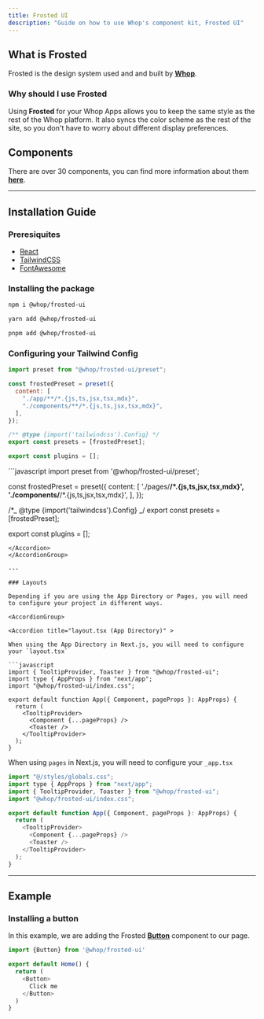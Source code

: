 ```yaml
---
title: Frosted UI
description: "Guide on how to use Whop's component kit, Frosted UI"
---
```


## What is Frosted

Frosted is the design system used and and built by [**Whop**](https://whop.com).

### Why should I use Frosted

Using **Frosted** for your Whop Apps allows you to keep the same style as the rest of the Whop platform. It also syncs the color scheme as the rest of the site, so you don't have to worry about different display preferences.

## Components

There are over 30 components, you can find more information about them [**here**](https://storybook.whop.com).

---

## Installation Guide

### Preresiquites

- [React](https://react.dev/)
- [TailwindCSS](https://tailwindcss.com/)
- [FontAwesome](https://fontawesome.com/)

### Installing the package

<CodeGroup>

```bash npm
npm i @whop/frosted-ui
```

```bash yarn
yarn add @whop/frosted-ui
```

```bash pnpm
pnpm add @whop/frosted-ui
```

</CodeGroup>

### Configuring your Tailwind Config

<AccordionGroup>

<Accordion title="App Directory">

```javascript
import preset from "@whop/frosted-ui/preset";

const frostedPreset = preset({
  content: [
    "./app/**/*.{js,ts,jsx,tsx,mdx}",
    "./components/**/*.{js,ts,jsx,tsx,mdx}",
  ],
});

/** @type {import('tailwindcss').Config} */
export const presets = [frostedPreset];

export const plugins = [];
```

</Accordion>

<Accordion title="Pages" >
```javascript
import preset from '@whop/frosted-ui/preset';

const frostedPreset = preset({
content: [
'./pages/**/*.{js,ts,jsx,tsx,mdx}',
'./components/**/*.{js,ts,jsx,tsx,mdx}',
],
});

/\*_ @type {import('tailwindcss').Config} _/
export const presets = [frostedPreset];

export const plugins = [];

````
</Accordion>
</AccordionGroup>

---

### Layouts

Depending if you are using the App Directory or Pages, you will need to configure your project in different ways.

<AccordionGroup>

<Accordion title="layout.tsx (App Directory)" >

When using the App Directory in Next.js, you will need to configure your `layout.tsx`

```javascript
import { TooltipProvider, Toaster } from "@whop/frosted-ui";
import type { AppProps } from "next/app";
import "@whop/frosted-ui/index.css";

export default function App({ Component, pageProps }: AppProps) {
  return (
    <TooltipProvider>
      <Component {...pageProps} />
      <Toaster />
    </TooltipProvider>
  );
}
````

</Accordion>

<Accordion title="_app.tsx (Pages)" >

When using `pages` in Next.js, you will need to configure your `_app.tsx`

```javascript
import "@/styles/globals.css";
import type { AppProps } from "next/app";
import { TooltipProvider, Toaster } from "@whop/frosted-ui";
import "@whop/frosted-ui/index.css";

export default function App({ Component, pageProps }: AppProps) {
  return (
    <TooltipProvider>
      <Component {...pageProps} />
      <Toaster />
    </TooltipProvider>
  );
}
```

</Accordion>

</AccordionGroup>

---

## Example

### Installing a button

In this example, we are adding the Frosted [**Button**](https://storybook.whop.com/?path=/docs/forms-button--documentation) component to our page.

```javascript
import {Button} from '@whop/frosted-ui'

export default Home() {
  return (
    <Button>
      Click me
    </Button>
  )
}
```
